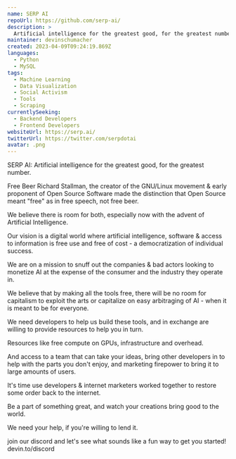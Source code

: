```yaml
---
name: SERP AI
repoUrl: https://github.com/serp-ai/
description: >
  Artificial intelligence for the greatest good, for the greatest number
maintainer: devinschumacher
created: 2023-04-09T09:24:19.869Z
languages:
  - Python
  - MySQL
tags:
  - Machine Learning
  - Data Visualization
  - Social Activism
  - Tools
  - Scraping
currentlySeeking:
  - Backend Developers
  - Frontend Developers
websiteUrl: https://serp.ai/
twitterUrl: https://twitter.com/serpdotai
avatar: .png
---
```


<Overview>

SERP AI: Artificial intelligence for the greatest good, for the greatest number.

Free Beer
Richard Stallman, the creator of the GNU/Linux movement & early proponent of Open Source Software made the distinction that Open Source meant "free" as in free speech, not free beer.

We believe there is room for both, especially now with the advent of Artificial Intelligence.

Our vision is a digital world where artificial intelligence, software & access to information is free use and free of cost - a democratization of individual success.

We are on a mission to snuff out the companies & bad actors looking to monetize AI at the expense of the consumer and the industry they operate in.

We believe that by making all the tools free, there will be no room for capitalism to exploit the arts or capitalize on easy arbitraging of AI - when it is meant to be for everyone.

We need developers to help us build these tools, and in exchange are willing to provide resources to help you in turn.

Resources like free compute on GPUs, infrastructure and overhead.

And access to a team that can take your ideas, bring other developers in to help with the parts you don't enjoy, and marketing firepower to bring it to large amounts of users.

It's time use developers & internet marketers worked together to restore some order back to the internet.

Be a part of something great, and watch your creations bring good to the world.

We need your help, if you're willing to lend it.

</Overview>

<Contributing>

join our discord and let's see what sounds like a fun way to get you started! devin.to/discord

</Contributing>
